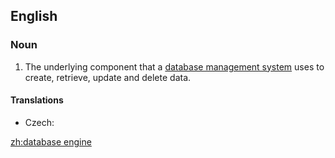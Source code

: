 ==English==
{{wikipedia}}
===Noun===
{{en-noun|sg=[[database]] [[engine]]}}

# The underlying component that a [[database management system]] uses to create, retrieve, update and delete data.

====Translations====
{{trans-top|software component}}
* Czech: {{t-|cs|databázový stroj|m}}
{{trans-mid}}
{{trans-bottom}}

[[zh:database engine]]